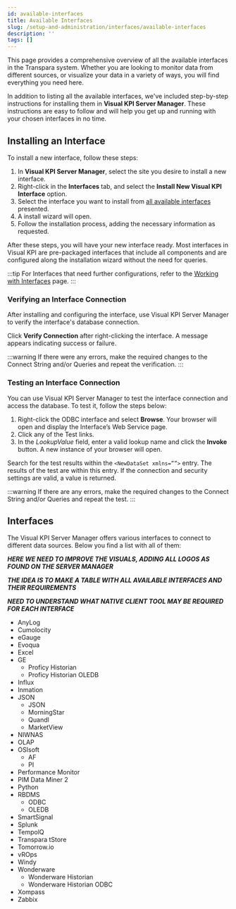 ```yaml
---
id: available-interfaces
title: Available Interfaces
slug: /setup-and-administration/interfaces/available-interfaces
description: ''
tags: []
---
```


This page provides a comprehensive overview of all the available interfaces in the Transpara system. Whether you are looking to monitor data from different sources, or visualize your data in a variety of ways, you will find everything you need here.

In addition to listing all the available interfaces, we've included step-by-step instructions for installing them in **Visual KPI Server Manager**. These instructions are easy to follow and will help you get up and running with your chosen interfaces in no time.

## Installing an Interface

To install a new interface, follow these steps:

1. In **Visual KPI Server Manager**, select the site you desire to install a new interface.
2. Right-click in the **Interfaces** tab, and select the **Install New Visual KPI Interface** option.
3. Select the interface you want to install from [all available interfaces](#interfaces) presented.
4. A install wizard will open.
5. Follow the installation process, adding the necessary information as requested.

After these steps, you will have your new interface ready. Most interfaces in Visual KPI are pre-packaged interfaces that include all components and are configured along the installation wizard without the need for queries.

:::tip
For Interfaces that need further configurations, refer to the [Working with Interfaces](/docs/setup-and-administration/interfaces/odbc) page.
:::

### Verifying an Interface Connection

After installing and configuring the interface, use Visual KPI Server Manager to verify the interface's database connection.

Click **Verify Connection** after right-clicking the interface. A message appears indicating success or failure.

:::warning
If there were any errors, make the required changes to the Connect String and/or Queries and repeat the verification.
:::

### Testing an Interface Connection

You can use Visual KPI Server Manager to test the interface connection and access the database. To test it, follow the steps below:

1. Right-click the ODBC interface and select **Browse**. Your browser will open and display the Interface’s Web Service page.
2. Click any of the Test links.
3. In the _LookupValue_ field, enter a valid lookup name and click the **Invoke** button. A new instance of your browser will open.

Search for the test results within the `<NewDataSet xmlns=””>` entry. The results of the test are within this entry. If the connection and security settings are valid, a value is returned. 

:::warning
If there are any errors, make the required changes to the Connect String and/or Queries and repeat the test.
:::

## Interfaces

The Visual KPI Server Manager offers various interfaces to connect to different data sources. Below you find a list with all of them:

_**HERE WE NEED TO IMPROVE THE VISUALS, ADDING ALL LOGOS AS FOUND ON THE SERVER MANAGER**_

_**THE IDEA IS TO MAKE A TABLE WITH ALL AVAILABLE INTERFACES AND THEIR REQUIREMENTS**_

_**NEED TO UNDERSTAND WHAT NATIVE CLIENT TOOL MAY BE REQUIRED FOR EACH INTERFACE**_

- AnyLog
- Cumolocity
- eGauge
- Evoqua
- Excel
- GE
    - Proficy Historian
    - Proficy Historian OLEDB
- Influx
- Inmation
- JSON
    - JSON
    - MorningStar
    - Quandl
    - MarketView
- NIWNAS
- OLAP
- OSIsoft
    - AF
    - PI
- Performance Monitor
- PIM Data Miner 2
- Python
- RBDMS
    - ODBC
    - OLEDB
- SmartSignal
- Splunk
- TempolQ
- Transpara tStore
- Tomorrow.io
- vROps
- Windy
- Wonderware
    - Wonderware Historian
    - Wonderware Historian ODBC
- Xompass
- Zabbix
